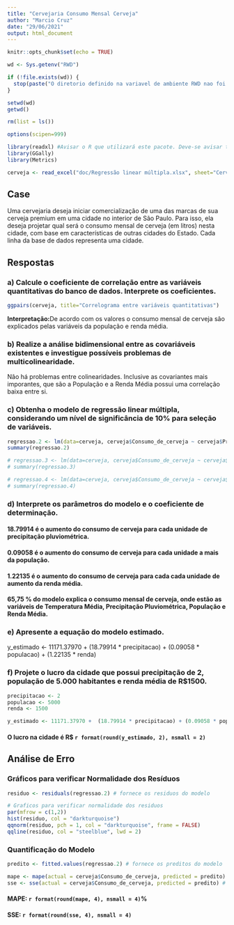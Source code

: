 ```yaml
---
title: "Cervejaria Consumo Mensal Cerveja"
author: "Marcio Cruz"
date: "29/06/2021"
output: html_document
---
```


```r
knitr::opts_chunk$set(echo = TRUE)

wd <- Sys.getenv("RWD")

if (!file.exists(wd)) {
  stop(paste("O diretorio definido na variavel de ambiente RWD nao foi encontrado",wd, sep="="))
} 

setwd(wd)
getwd()

rm(list = ls())

options(scipen=999)

library(readxl) #Avisar o R que utilizará este pacote. Deve-se avisar toda vez que abrir o R
library(GGally)
library(Metrics)

cerveja <- read_excel("doc/Regressão linear múltipla.xlsx", sheet="Cerveja")
```
## Case 
Uma cervejaria deseja iniciar comercialização de uma das marcas de sua cerveja premium em uma cidade no interior de São Paulo. Para isso, ela deseja projetar qual será o consumo mensal de cerveja (em litros) nesta cidade, com base em características de outras cidades do Estado. Cada linha da base de dados representa uma cidade.

## Respostas
### a) Calcule o coeficiente de correlação entre as variáveis quantitativas do banco de dados. Interprete os coeficientes.
```r
ggpairs(cerveja, title="Correlograma entre variáveis quantitativas") 
```

**Interpretação:**De acordo com os valores o consumo mensal de cerveja são explicados pelas variáveis da população e renda média.

### b) Realize a análise bidimensional entre as covariáveis existentes e investigue possíveis problemas de multicolinearidade.
Não há problemas entre colinearidades. Inclusive as covariantes mais imporantes, que são a População e a Renda Média possui uma correlação baixa entre si.

### c) Obtenha o modelo de regressão linear múltipla, considerando um nível de significância de 10% para seleção de variáveis.
```r
regressao.2 <- lm(data=cerveja, cerveja$Consumo_de_cerveja ~ cerveja$Precipitacao + cerveja$População + cerveja$Renda_Media)
summary(regressao.2)

# regressao.3 <- lm(data=cerveja, cerveja$Consumo_de_cerveja ~ cerveja$População + cerveja$Renda_Media)
# summary(regressao.3)

# regressao.4 <- lm(data=cerveja, cerveja$Consumo_de_cerveja ~ cerveja$Temperatura_Media + cerveja$População + cerveja$Renda_Media)
# summary(regressao.4)

```


### d) Interprete os parâmetros do modelo e o coeficiente de determinação.

#### 18.79914 é o aumento do consumo de cerveja para cada unidade de precipitação pluviométrica.
#### 0.09058 é o aumento do consumo de cerveja para cada unidade a mais da população.
#### 1.22135 é o aumento do consumo de cerveja para cada cada unidade de aumento da renda média.
#### 65,75 % do modelo explica o consumo mensal de cerveja, onde estão as variáveis de Temperatura Média, Precipitação Pluviométrica, População e Renda Média.


### e) Apresente a equação do modelo estimado.
y_estimado <- 11171.37970  + (18.79914 * precipitacao) + (0.09058 * populacao) + (1.22135 * renda)

### f) Projete o lucro da cidade que possui precipitação de 2, população de 5.000 habitantes e renda média de R$1500.
```r
precipitacao <- 2
populacao <- 5000
renda <- 1500

y_estimado <- 11171.37970 +  (18.79914 * precipitacao) + (0.09058 * populacao) + (1.22135 * renda)
```
#### O lucro na cidade é R$ `r format(round(y_estimado, 2), nsmall = 2)`

## Análise de Erro
### Gráficos para verificar Normalidade dos Resíduos
```r
residuo <- residuals(regressao.2) # fornece os residuos do modelo

# Graficos para verificar normalidade dos residuos
par(mfrow = c(1,2))
hist(residuo, col = "darkturquoise")
qqnorm(residuo, pch = 1, col = "darkturquoise", frame = FALSE)
qqline(residuo, col = "steelblue", lwd = 2)
```

### Quantificação do Modelo

```r
predito <- fitted.values(regressao.2) # fornece os preditos do modelo

mape <- mape(actual = cerveja$Consumo_de_cerveja, predicted = predito) # Soma dos quadrados dos residuos
sse <- sse(actual = cerveja$Consumo_de_cerveja, predicted = predito) # Avalia a média absoluta dos resíudos, rem relação ao valor original da resposta y
```
#### MAPE: `r format(round(mape, 4), nsmall = 4)`%
#### SSE: `r format(round(sse, 4), nsmall = 4)`
